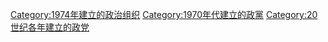 {{Cat topic in year|topic=建立的政黨|year=1974}}

[[Category:1974年建立的政治组织|Category:1974年建立的政治组织]]
[[Category:1970年代建立的政黨|Category:1970年代建立的政黨]]
[[Category:20世纪各年建立的政党|Category:20世纪各年建立的政党]]